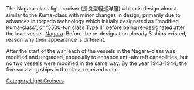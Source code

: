 The Nagara-class light cruiser (長良型軽巡洋艦) which is design almost similar to the Kuma-class with minor changes in design, primarily due to advances in torpedo technology which initially designated as “modified Kuma-class”, or “5500-ton class Type II” before being re-designated after the lead vessel, [[Nagara]]. Before the re-designation already 3 ships existed, reason why their appearance is different.

After the start of the war, each of the vessels in the Nagara-class was modified and upgraded, especially to enhance anti-aircraft capabilities, but no two vessels were modified in the same way. By the year 1943-1944, the five surviving ships in the class received radar.
[[Category:Light Cruisers]]